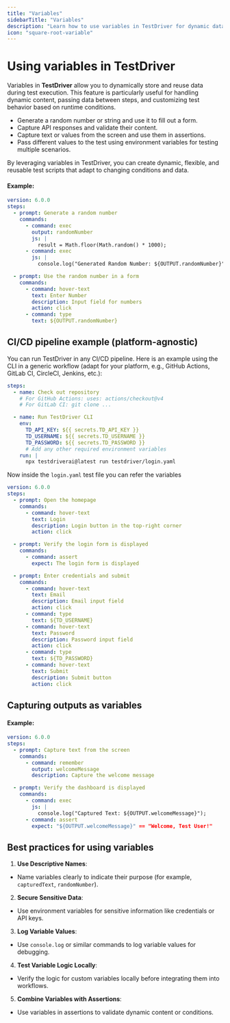```yaml
---
title: "Variables"
sidebarTitle: "Variables"
description: "Learn how to use variables in TestDriver for dynamic data handling."
icon: "square-root-variable"
---
```


# Using variables in TestDriver

Variables in **TestDriver** allow you to dynamically store and reuse data during test execution. This feature is particularly useful for handling dynamic content, passing data between steps, and customizing test behavior based on runtime conditions.

- Generate a random number or string and use it to fill out a form.
- Capture API responses and validate their content.
- Capture text or values from the screen and use them in assertions.
- Pass different values to the test using environment variables for testing multiple scenarios.

By leveraging variables in TestDriver, you can create dynamic, flexible, and reusable test scripts that adapt to changing conditions and data.

#### Example:

```yaml random.yaml highlight={6, 11, 19, 20}
version: 6.0.0
steps:
  - prompt: Generate a random number
    commands:
      - command: exec
        output: randomNumber
        js: |
          result = Math.floor(Math.random() * 1000);
      - command: exec
        js: |
          console.log("Generated Random Number: ${OUTPUT.randomNumber}");

  - prompt: Use the random number in a form
    commands:
      - command: hover-text
        text: Enter Number
        description: Input field for numbers
        action: click
      - command: type
        text: ${OUTPUT.randomNumber}
```

## CI/CD pipeline example (platform-agnostic)

You can run TestDriver in any CI/CD pipeline. Here is an example using the CLI in a generic workflow (adapt for your platform, e.g., GitHub Actions, GitLab CI, CircleCI, Jenkins, etc.):

```yaml workflows/testdriver.yml focus={6-13}
steps:
  - name: Check out repository
    # For GitHub Actions: uses: actions/checkout@v4
    # For GitLab CI: git clone ...

  - name: Run TestDriver CLI
    env:
      TD_API_KEY: ${{ secrets.TD_API_KEY }}
      TD_USERNAME: ${{ secrets.TD_USERNAME }}
      TD_PASSWORD: ${{ secrets.TD_PASSWORD }}
      # Add any other required environment variables
    run: |
      npx testdriverai@latest run testdriver/login.yaml
```

Now inside the `login.yaml` test file you can refer the variables

```yaml login.yaml highlight={21, 22, 27, 28}
version: 6.0.0
steps:
  - prompt: Open the homepage
    commands:
      - command: hover-text
        text: Login
        description: Login button in the top-right corner
        action: click

  - prompt: Verify the login form is displayed
    commands:
      - command: assert
        expect: The login form is displayed

  - prompt: Enter credentials and submit
    commands:
      - command: hover-text
        text: Email
        description: Email input field
        action: click
      - command: type
        text: ${TD_USERNAME}
      - command: hover-text
        text: Password
        description: Password input field
        action: click
      - command: type
        text: ${TD_PASSWORD}
      - command: hover-text
        text: Submit
        description: Submit button
        action: click
```

## **Capturing outputs as variables**

#### Example:

```yaml capture-text.yaml highlight={5, 6, 14, 15}
version: 6.0.0
steps:
  - prompt: Capture text from the screen
    commands:
      - command: remember
        output: welcomeMessage
        description: Capture the welcome message

  - prompt: Verify the dashboard is displayed
    commands:
      - command: exec
        js: |
          console.log("Captured Text: ${OUTPUT.welcomeMessage}");
      - command: assert
        expect: "${OUTPUT.welcomeMessage}" == "Welcome, Test User!"
```

## Best practices for using variables

1. **Use Descriptive Names**:

- Name variables clearly to indicate their purpose (for example, `capturedText`, `randomNumber`).

2. **Secure Sensitive Data**:

- Use environment variables for sensitive information like credentials or API keys.

3. **Log Variable Values**:

- Use `console.log` or similar commands to log variable values for debugging.

4. **Test Variable Logic Locally**:

- Verify the logic for custom variables locally before integrating them into workflows.

5. **Combine Variables with Assertions**:

- Use variables in assertions to validate dynamic content or conditions.
